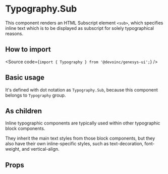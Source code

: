 

<Meta title="Components/Text/Typography/Components/Inline/Sub/Overview" />

# Typography.Sub

This component renders an HTML Subscript element `<sub>`, which specifies
inline text which is to be displayed as subscript for solely typographical
reasons.

## How to import

<Source code={`import { Typography } from '@devoinc/genesys-ui';`} />

## Basic usage

<Canvas of={Stories.Playground} />

It's defined with dot notation as `Typography.Sub`, because this component belongs to `Typography` group.

## As children

Inline typographic components are typically used within other typographic block
components.

They inherit the main text styles from those block components, but they also
have their own inline-specific styles, such as text-decoration, font-weight, and
vertical-align.

<Canvas of={Stories.AsChildren} />

## Props

<ArgTypes of={Stories} />
